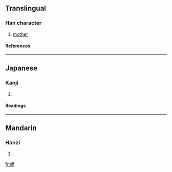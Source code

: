 {{see|嬤}}

==Translingual==
===Han character===
{{Han char|rn=38|rad=女|as=14|sn=17|four=|canj=女戈木戈 (VIDI)}}
# [[mother]]
====References====
{{Han ref|kx=0273.171|hdz=80018.150|uh=5B37|ud=23351}}
----

==Japanese==
===Kanji===
{{ja-kanji|grade=|rs=女14}}
# {{defn|Japanese}} 
====Readings====
{{ja-readings|on=[[ば]] (ba), [[ま]] (ma)|kun=}}
----
==Mandarin==
===Hanzi===
{{cmn-hanzi|tra=嬤|pin=[[mā]] ([[ma1]])|wg=ma<sup>1</sup>}}
# {{defn|Mandarin}}

[[fr:嬷]]